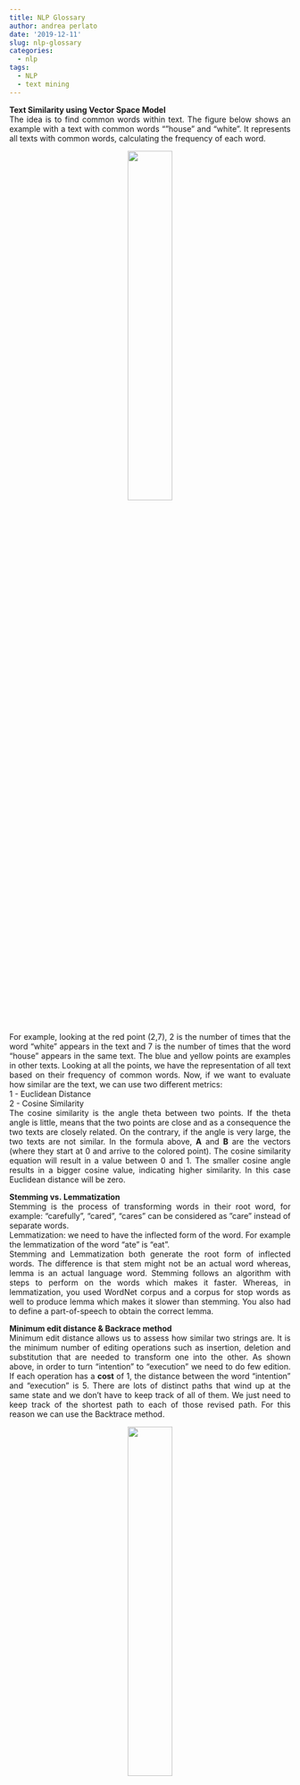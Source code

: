 ```yaml
---
title: NLP Glossary
author: andrea perlato
date: '2019-12-11'
slug: nlp-glossary
categories:
  - nlp
tags:
  - NLP
  - text mining
---
```


<style>
body {
text-align: justify}
</style>

**Text Similarity using Vector Space Model** </br>
The idea is to find common words within text. The figure below shows an example with a text with common words “”house” and “white”. It represents all texts with common words, calculating the frequency of each word. 

<center>
![](/img/vectrspacemodel.png){width=40%}
</center>

For example, looking at the red point (2,7), 2 is the number of times that the word “white” appears in the text and 7 is the number of times that the word “house” appears in the same text. The blue and yellow points are examples in other texts. Looking at all the points, we have the representation of all text based on their frequency of common words. Now, if we want to evaluate how similar are the text, we can use two different metrics: </br>
1 - Euclidean Distance </br>
2 -  Cosine Similarity </br>
The cosine similarity is the angle theta between two points. If the theta angle is little, means that the two points are close and as a consequence the two texts are closely related. On the contrary, if the angle is very large, the two texts are not similar. In the formula above, **A** and **B** are the vectors (where they start at 0 and arrive to the colored point). 
The cosine similarity equation will result in a value between 0 and 1. The smaller cosine angle results in a bigger cosine value, indicating higher similarity. In this case Euclidean distance will be zero.  

**Stemming vs. Lemmatization** </br>
Stemming is the process of transforming words in their root word, for example: “carefully”, “cared”, “cares” can be considered as ”care” instead of separate words. </br>
Lemmatization: we need to have the inflected form of the word. For example the lemmatization of the word “ate” is “eat”. </br>
Stemming and Lemmatization both generate the root form of inflected words. The difference is that stem might not be an actual word whereas, lemma is an actual language word.
Stemming follows an algorithm with steps to perform on the words which makes it faster. Whereas, in lemmatization, you used WordNet corpus and a corpus for stop words as well to produce lemma which makes it slower than stemming. You also had to define a part-of-speech to obtain the correct lemma.

**Minimum edit distance & Backrace method** </br>
Minimum edit distance allows us to assess how similar two strings are. It is the minimum number of editing operations such as insertion, deletion and substitution that are needed to transform one into the other. As shown above, in order to turn "intention" to "execution" we need to do few edition. If each operation has a **cost** of 1, the distance between the word "intention" and "execution" is 5.
There are lots of distinct paths that wind up at the same state and we don’t have to keep track of all of them. We just need to keep track of the shortest path to each of those revised path. For this reason we can use the  Backtrace method.

<center>
![](/img/minimumeditdistance.png){width=40%}
</center>

We often need to align each character of the two strings to each other by keeping a **backtrace**. Every time we enter a cell, we need to remember where we came from and when we reach the end, trace back the path from the upper right corner to read off the alignment. The arrows in the graph below (starting from the upper right corner) allows you to trace back the path. For example, to go from "inte" to "e", we could remove all 4 characters and insert a letter "e" but that would cost us a distance of 5. Alternatively, we could just remove “int” and get the remainder character “e”, costing us a distance of 3.
It is the way to correct grammar errors; maybe not necessary if we are working for example with scientific articles. </br>

**Part of speech tag filter - POS** </br>
In the world of Natural Language Processing (NLP), the most basic models are based on Bag of Words. But such models fail to capture the syntactic relations between words. For example, suppose we build a sentiment analyser based on only Bag of Words. Such a model will not be able to capture the difference between "I like you", where "like" is a verb with a positive sentiment, and "I am like you", where "like”" is a preposition with a neutral sentiment. </br>
POS tagging is the process of marking up a word in a corpus to a corresponding part of a speech tag, based on its context and definition. For example, in the sentence "Give me your answer", answer is a Noun, but in the sentence “Answer the question”, answer is a verb. </br>
There are different techniques for POS Tagging: </br>
1 - Lexical Based Methods: assigns the POS tag the most frequently occurring in the training corpus. </br> 
2 - Rule Based Methods: e.g. the "ed" or "ing" must be assigned to a verb. </br> 
3 - Rule Based Method: RNN can be used to solve POS tagging. </br> 
4 - Probabilistic Method: assigns the POS tag based on the probability of a particular tag sequence.
To have a description of POS look at this [**link**](https://www.ling.upenn.edu/courses/Fall_2003/ling001/penn_treebank_pos.html). 
Every word is represented by a **feature tag**.

**Topic Analysis and LDA Hyperparameters** </br>
One of he most popular topic algorithm is the [**LDA**](https://www.andreaperlato.com/theorypost/introduction-to-topic-model/). It is of high importance to tune the hyperparameters: </br>
1 - Number of iterations. </br>
2 - Number of Topics: number of topics to be extracted using [**Kullback Leibler Divergence Score**](https://en.wikipedia.org/wiki/Kullback%E2%80%93Leibler_divergence). </br>
3 - Number of Topic Terms: number of terms composed in a single topic. </br>
4 - Alpha hyperparameter: represents document-topic density. </br>
5 - Beta hyperparameter: represent topic-word density. The alpha & beta parameters are especially useful to find the right number of topics. </br>
6 - Batch Wise LDA: another tip to improve the model is to use corpus divided into batches of fixed sizes. We perform LDA on these batches multiple times and we should obtain different results, but strikingly, the best topic terms are always present. </br>

It is often desirable to quantify the difference between probability distributions for a given random variable. The difference between two distribution is called:. **statistical distance**, but this can be challenging as it can be difficult to interpret the measure. ùin fact, it is more common to calculate a **divergence** between two probability distributions. Divergence is a scoring of how one distribution differs from another.
Two commonly used **divergence scores** from information theory are **Kullback-Leibler Divergence KL** and Jensen-Shannon Divergence.
The **KL** divergence between two distributions Q and P is often stated using the following notation: </br> 
KL(P || Q) </br>
where the || operator indicates divergence of P from Q. </br>
KL divergence can be calculated as the positive sum of probability of each event in P multiplied by the log of the probability of the event in Q over the probability of the event in P: </br>
KL(P || Q) = – sum x in X P(x) * log(Q(x) / P(x)) </br> 
the value within the sum is the divergence for a given event. </br>
The intuition for the KL divergence score is that when the probability for an event from P is large, but the probability for the same event in Q is small, there is a large divergence. When the probability from P is small and the probability from Q is large, there is also a large divergence, but not as large as the first case.

LDA uses some constructs like: </br>
1 - a document can have multiple topics (because of this multiplicity, we need the Dirichlet distribution); and there is a Dirichlet distribution which models this relation. </br>
2 - words can also belong to multiple topics, when you consider them outside of a document; so here we need another Dirichlet to model this. </br>
Now, in Bayesian inference you use the Bayes rule to infer the posterior probability. These distributions are hidden from data, this is why is called latent, or hidden.

$$
p(\theta | x)=\frac{p(x | \theta) p(\theta | \alpha)}{p(x | \alpha)} \Longleftrightarrow \text { posterior probability }=\frac{\text { likelihood } \times \text { prior probability }}{\text { marginal likelihood }}
$$
The alpha parameter in he formula above is our initial belief about this distribution, and is the parameter of the prior distribution. Usually this is chosen in such a way that will have a **conjugate prior** (so the distribution of the posterior is the same with the distribution of the prior) and often to encode some knowledge if you have one or to have maximum entropy if you know nothing.
The parameters of the prior are called hyperparameters. In LDA, both topic distributions, over documents and over words have also correspondent priors, which are denoted usually with **alpha** and **beta**, and because are the parameters of the prior distributions are called hyperparameters.


**Recommender system in text mining** </br>
Recommender system is designed to predict the user preference and how to recommend the right items in order to create a user personalization experience.
There are two types of recommender system: </br>
1 - Content based filtering: focused on the similarity attributes of the items to give recommendations. </br>
2 - Collaborative filtering: focused on the similarity attribute of the users finding people with similar tastes based on a similarity measure: **memory based** and **model based**. 

<center>
![](/img/recsys.png){width=40%}
</center>

From the figure above, the content based filtering is able to find similar items of the favorite items of the user, such as the mouse and the printer based on the keybord and the joystick. The recommendation is based on the similarity.
On the contrary, in the collaborative filtering is focused on the similarity attributes of the users, finding peole with similar traits based on a similarity measure. There are two measures: memory based and model based. 

The **memory based recommendation** is looking items liked by similar people in order to create a ranked list of recommendations. We can sort the ranked list to recommend the top n items to the user. 
The Person correlation and cosine similarity are used.
Here the Pearson correlation formula:

$$
\operatorname{simil}(x, y)=\frac{\sum_{i \in I_{y}}\left(r_{z, i}-\bar{r}_{z}\right)\left(r_{y, i}-\bar{r}_{y}\right)}{\sqrt{\sum_{i \in I_{y}}\left(r_{z, i}-\bar{r}_{z}\right)^{2}} \sqrt{\sum_{i \in I_{y}, i}}\left(r_{y, i}-\bar{r}_{y}\right)^{2}}
$$

and the cosine similarity formula:

$$
\operatorname{simil}(z, y)=\cos (\vec{x}, \vec{y})=\frac{\vec{x} \cdot \vec{y}}{|\vec{x}||\times| \vec{y}||}=\frac{\sum_{i \in I_{y}} r_{z, i} r_{y, i}}{\sqrt{\sum_{i \in l_{z}} r_{z, i}^{2}} \sqrt{\sum_{i \in l_{y}} r_{y, i}^{2}}}
$$
The cosine similiarity formula (see on top of this article) makes sure how to separate two terms where each term is represented by a vector and we are interested in the angle between these two vectors. If the cosine similarity is close to 1, both terms are very similar.
In the memory based recommendation the **similarity matrix is used**.

<center>
![](/img/similaritymatrix.png){width=60%}
</center>

From the figure above we can see on the left the **item-item similarity** which is calculated by looking into co-ranked items only. Form example, for the items **i** and **j** the similarity is computed by calculating similarity between rating the i and j columns (items) but only in the cells where we have a rate (blue rectangles). Another approach is to use the **user-item similarity**, on the right of the figure above. This approach is looking into correlated items only in rows (users).

A pratical application is about scientific publications. The amount of digital text data is growing exponentially and it is time consuming for researchers to find relevant information and the researched more connected to the same area of research. We can use the following variabels: </br>
1 - user: the name of researchers </br>
2 - topics: the specific area of research </br>
3 - cites: number of quotes received by an article </br>
4 - date: date of publication used as a cut-off to split the data between train and test set </br>
Having there variables we can implement a ANN to find attribute of the users finding researchers with similar influence on a specific topic based on a the number of quotes (collaborative filtering). 
We can also try to use a more simple approach: **content based filtering**. </br>

**Content based filtering applied to scientific publications** </br>
The content based filtering recommend items (scientific articles) based on the attributes of those items themselves.
The figure below is an example of the **cosine similarity** to find similar articles.

<center>
![](/img/cosinesim.png){width=80%}

</center>

The article 1 (attentional bias in smokers) has a theta angle of 45 degree and this corrispond to a similarity of 0.7. This means that  the article 1 is related to both the topic brain attention mechanisms and drug addiction. Bolow the formula to calculate the cosine similarity in amultidimentional space.

$$
\operatorname{cossim}(x, y)=\frac{\sum_{i} x_{i} y_{i}}{\sqrt{\sum_{i} x_{i}^{2}} \sqrt{\sum_{i} y_{i}^{2}}}
$$

The x and y in the formula above are topic1 and topic2 respectively. By taking the summation of each topic x and y and dividing by the square root of the summations squared, we end up with the cosine similarity score.
We can also take in consideration the **date of publication** of the articles. The idea is that how far apart would two movies have to be for their date of publication, signify that they are sunstantially different. A decade shoudl be a reasonable starting point (e.g. an article about brain activity in the 80s are different the same article in the 90s).
We can use the code below to scale the difference in dates from zero to one.

```r
# Sys.which("python") # check py path
library(reticulate)
use_python("C:/Users/Utente/Anaconda3/python.exe", required=TRUE)

```

```python
def computeYearSimilarity(self, topic1, topic2, years):
       diff = abs(years[topic1] - years[topic2])
       sim = math.exp(-diff / 10.0)
       return sim
       
```
From the code above we can see the **exponential decay function** is used. The similarity socre decays exponentially which is relly small after 10 years and almost nothing after 20 years as we can see from the figure below.

<center>
![](/img/exponentialdecay.png){width=30%}
</center>

In the real world we can use test many variatins of this function to see what really produces the best recommendations with real articles.
To predict a rating for a given researcher and for a given topic can be made using a [**k nearest neighbors**](https://www.andreaperlato.com/mlpost/estimate-the-sucess-of-a-new-product-with-logistic-regression/). The idea is to measure the similarity score between the article and all other article rates (e.g. number of cites). In this case **nearest neighbors** are the articles with the highest content-based similarity scores, and we can use the top 10 nearest articles to recommend to the users.
































































































